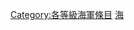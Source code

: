 {{empty category}}
{{Articles by Quality|topic=海軍|project=海軍|format=TOC}}
{{portal box|海軍}}
{{catmore1|[[Wikipedia:海軍專題|Wikipedia:海軍專題]]}}

[[Category:各等級海軍條目|Category:各等級海軍條目]]
[[Category:未評級軍事條目|海]]